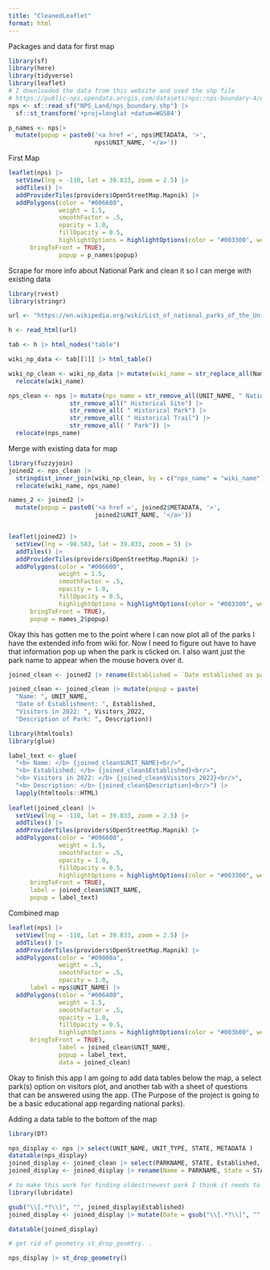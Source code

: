 ```yaml
---
title: "CleanedLeaflet"
format: html
---
```


Packages and data for first map 

```r
library(sf)
library(here)
library(tidyverse)
library(leaflet)
# I downloaded the data from this website and used the shp file 
# https://public-nps.opendata.arcgis.com/datasets/nps::nps-boundary-4/explore?location=37.015375%2C-81.906543%2C6.00
nps <- sf::read_sf("NPS_Land/nps_boundary.shp") |>
  sf::st_transform('+proj=longlat +datum=WGS84')

p_names <- nps|>
  mutate(popup = paste0('<a href =', nps$METADATA, '>',
                        nps$UNIT_NAME, '</a>'))
```

First Map 
```r
leaflet(nps) |>
  setView(lng = -110, lat = 39.833, zoom = 2.5) |>
  addTiles() |>
  addProviderTiles(providers$OpenStreetMap.Mapnik) |>
  addPolygons(color = "#006600",
              weight = 1.5,
              smoothFactor = .5,
              opacity = 1.0, 
              fillOpacity = 0.5,
              highlightOptions = highlightOptions(color = "#003300", weight = 2,
      bringToFront = TRUE),
              popup = p_names$popup)
```

Scrape for more info about National Park and clean it so I can merge with existing data 
```r
library(rvest)
library(stringr)

url <- "https://en.wikipedia.org/wiki/List_of_national_parks_of_the_United_States"

h <- read_html(url)

tab <- h |> html_nodes("table")

wiki_np_data <- tab[[1]] |> html_table()

wiki_np_clean <- wiki_np_data |> mutate(wiki_name = str_replace_all(Name, "[^[:alnum:]]", " ")) |>
  relocate(wiki_name)

nps_clean <- nps |> mutate(nps_name = str_remove_all(UNIT_NAME, " National") |>
                 str_remove_all(" Historical Site") |> 
                 str_remove_all( " Historical Park") |>
                 str_remove_all( " Historical Trail") |>
                 str_remove_all( " Park")) |>
  relocate(nps_name)
```

Merge with existing data for map 
```r
library(fuzzyjoin)
joined2 <- nps_clean |>
  stringdist_inner_join(wiki_np_clean, by = c("nps_name" = "wiki_name"), max_dist = 3) |>
  relocate(wiki_name, nps_name)

names_2 <- joined2 |>
  mutate(popup = paste0('<a href =', joined2$METADATA, '>',
                        joined2$UNIT_NAME, '</a>'))


leaflet(joined2) |>
  setView(lng = -98.583, lat = 39.833, zoom = 5) |>
  addTiles() |>
  addProviderTiles(providers$OpenStreetMap.Mapnik) |>
  addPolygons(color = "#006600",
              weight = 1.5,
              smoothFactor = .5,
              opacity = 1.0, 
              fillOpacity = 0.5,
              highlightOptions = highlightOptions(color = "#003300", weight = 2,
      bringToFront = TRUE),
      popup = names_2$popup)
```

Okay this has gotten me to the point where I can now plot all of the parks I have the extended info from wiki for. Now I need to figure out have to have that information pop up when the park is clicked on. I also want just the park name to appear when the mouse hovers over it. 
```r
joined_clean <- joined2 |> rename(Established = `Date established as park[12]`, Area = `Area (2023)[8]`, Visitors_2022 = `Recreation visitors (2022)[11]`) 

joined_clean <- joined_clean |> mutate(popup = paste(
  "Name: ", UNIT_NAME,
  "Date of Establishment: ", Established,
  "Visitors in 2022: ", Visitors_2022,
  "Description of Park: ", Description))

library(htmltools)
library(glue)

label_text <- glue(
  "<b> Name: </b> {joined_clean$UNIT_NAME}<br/>",
  "<b> Established: </b> {joined_clean$Established}<br/>",
  "<b> Visitors in 2022: </b> {joined_clean$Visitors_2022}<br/>",
  "<b> Description: </b> {joined_clean$Description}<br/>") |>
  lapply(htmltools::HTML)
  
leaflet(joined_clean) |>
  setView(lng = -110, lat = 39.833, zoom = 2.5) |>
  addTiles() |>
  addProviderTiles(providers$OpenStreetMap.Mapnik) |>
  addPolygons(color = "#006600",
              weight = 1.5,
              smoothFactor = .5,
              opacity = 1.0, 
              fillOpacity = 0.5,
              highlightOptions = highlightOptions(color = "#003300", weight = 2,
      bringToFront = TRUE),
      label = joined_clean$UNIT_NAME,
      popup = label_text)
```

Combined map 
```r
leaflet(nps) |>
  setView(lng = -110, lat = 39.833, zoom = 2.5) |>
  addTiles() |>
  addProviderTiles(providers$OpenStreetMap.Mapnik) |>
  addPolygons(color = "#09008a",
              weight = .5,
              smoothFactor = .5,
              opacity = 1.0, 
      label = nps$UNIT_NAME) |>
  addPolygons(color = "#006400",
              weight = 1.5,
              smoothFactor = .5,
              opacity = 1.0, 
              fillOpacity = 0.5,
              highlightOptions = highlightOptions(color = "#003b00", weight = 2,
      bringToFront = TRUE),
              label = joined_clean$UNIT_NAME,
              popup = label_text,
              data = joined_clean)
```

Okay to finish this app I am going to add data tables below the map, a select park(s) option on visitors plot, and another tab with a sheet of questions that can be answered using the app. (The Purpose of the project is going to be a basic educational app regarding national parks). 

Adding a data table to the bottom of the map 
```r
library(DT)

nps_display <- nps |> select(UNIT_NAME, UNIT_TYPE, STATE, METADATA )
datatable(nps_display)
joined_display <- joined_clean |> select(PARKNAME, STATE, Established, Area, Visitors_2022, Description)
joined_display <- joined_display |> rename(Name = PARKNAME, State = STATE, "Visitors in 2022" = Visitors_2022)

# to make this work for finding oldest/newest park I think it needs to be just the year it was established or turn data type into a year 
library(lubridate)

gsub("\\[.*?\\]", "", joined_display$Established)
joined_display <- joined_display |> mutate(Date = gsub("\\[.*?\\]", "", joined_display$Established)) |> mutate(Established_D = mdy(Date)) |> select(Name, State, Established_D, Area, `Visitors in 2022`, Description) |> rename(Established = Established_D)

datatable(joined_display) 

# get rid of geometry st_drop_geomtry. . 

nps_display |> st_drop_geometry()

```






